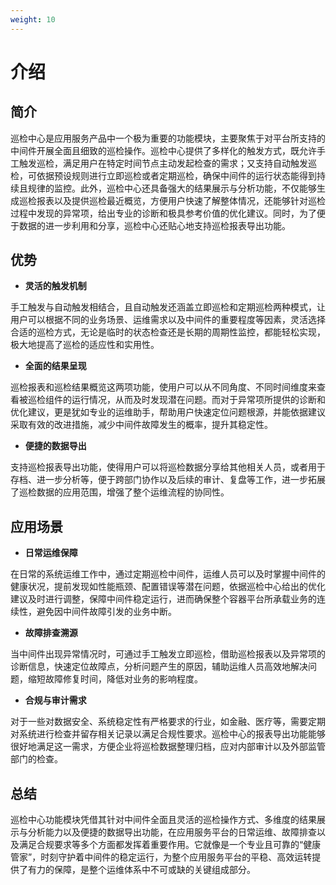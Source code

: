 ```yaml
---
weight: 10
---
```


# 介绍

## 简介

巡检中心是应用服务产品中一个极为重要的功能模块，主要聚焦于对平台所支持的中间件开展全面且细致的巡检操作。巡检中心提供了多样化的触发方式，既允许手工触发巡检，满足用户在特定时间节点主动发起检查的需求；又支持自动触发巡检，可依据预设规则进行立即巡检或者定期巡检，确保中间件的运行状态能得到持续且规律的监控。此外，巡检中心还具备强大的结果展示与分析功能，不仅能够生成巡检报表以及提供巡检最近概览，方便用户快速了解整体情况，还能够针对巡检过程中发现的异常项，给出专业的诊断和极具参考价值的优化建议。同时，为了便于数据的进一步利用和分享，巡检中心还贴心地支持巡检报表导出功能。

## 优势

- **灵活的触发机制**

手工触发与自动触发相结合，且自动触发还涵盖立即巡检和定期巡检两种模式，让用户可以根据不同的业务场景、运维需求以及中间件的重要程度等因素，灵活选择合适的巡检方式，无论是临时的状态检查还是长期的周期性监控，都能轻松实现，极大地提高了巡检的适应性和实用性。

- **全面的结果呈现**

巡检报表和巡检结果概览这两项功能，使用户可以从不同角度、不同时间维度来查看被巡检组件的运行情况，从而及时发现潜在问题。而对于异常项所提供的诊断和优化建议，更是犹如专业的运维助手，帮助用户快速定位问题根源，并能依据建议采取有效的改进措施，减少中间件故障发生的概率，提升其稳定性。

- **便捷的数据导出**

支持巡检报表导出功能，使得用户可以将巡检数据分享给其他相关人员，或者用于存档、进一步分析等，便于跨部门协作以及后续的审计、复盘等工作，进一步拓展了巡检数据的应用范围，增强了整个运维流程的协同性。

## 应用场景

- **日常运维保障**

在日常的系统运维工作中，通过定期巡检中间件，运维人员可以及时掌握中间件的健康状况，提前发现如性能瓶颈、配置错误等潜在问题，依据巡检中心给出的优化建议及时进行调整，保障中间件稳定运行，进而确保整个容器平台所承载业务的连续性，避免因中间件故障引发的业务中断。

- **故障排查溯源**

当中间件出现异常情况时，可通过手工触发立即巡检，借助巡检报表以及异常项的诊断信息，快速定位故障点，分析问题产生的原因，辅助运维人员高效地解决问题，缩短故障修复时间，降低对业务的影响程度。

- **合规与审计需求**

对于一些对数据安全、系统稳定性有严格要求的行业，如金融、医疗等，需要定期对系统进行检查并留存相关记录以满足合规性要求。巡检中心的报表导出功能能够很好地满足这一需求，方便企业将巡检数据整理归档，应对内部审计以及外部监管部门的检查。

## 总结
巡检中心功能模块凭借其针对中间件全面且灵活的巡检操作方式、多维度的结果展示与分析能力以及便捷的数据导出功能，在应用服务平台的日常运维、故障排查以及满足合规要求等多个方面都发挥着重要作用。它就像是一个专业且可靠的“健康管家”，时刻守护着中间件的稳定运行，为整个应用服务平台的平稳、高效运转提供了有力的保障，是整个运维体系中不可或缺的关键组成部分。 

